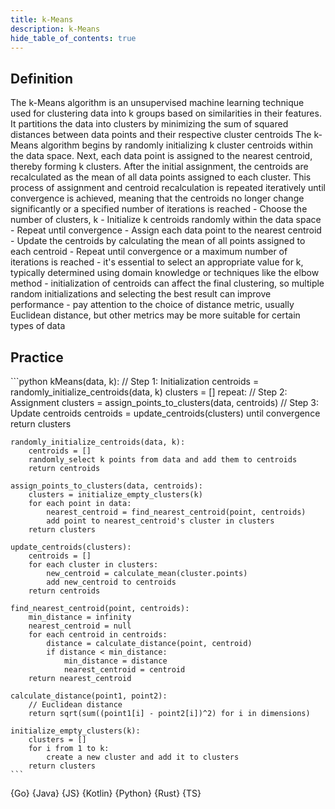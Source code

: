 ```yaml
---
title: k-Means
description: k-Means
hide_table_of_contents: true
---
```





## Definition

<Tabs queryString="primary">
  <TabItem value="definition" label="Definition">
    The k-Means algorithm is an unsupervised machine learning technique used for clustering data into k groups based on similarities in their features. It partitions the data into clusters by minimizing the sum of squared distances between data points and their respective cluster centroids
  </TabItem>
  <TabItem value="how" label="Explanation">
    The k-Means algorithm begins by randomly initializing k cluster centroids within the data space. Next, each data point is assigned to the nearest centroid, thereby forming k clusters. After the initial assignment, the centroids are recalculated as the mean of all data points assigned to each cluster. This process of assignment and centroid recalculation is repeated iteratively until convergence is achieved, meaning that the centroids no longer change significantly or a specified number of iterations is reached
  </TabItem>
  <TabItem value="guidance" label="Guidance">
    - Choose the number of clusters, k
    - Initialize k centroids randomly within the data space
    - Repeat until convergence
      - Assign each data point to the nearest centroid
      - Update the centroids by calculating the mean of all points assigned to each centroid
    - Repeat until convergence or a maximum number of iterations is reached
  </TabItem>
  <TabItem value="tips" label="Tips">
    - it's essential to select an appropriate value for k, typically determined using domain knowledge or techniques like the elbow method
    - initialization of centroids can affect the final clustering, so multiple random initializations and selecting the best result can improve performance
    - pay attention to the choice of distance metric, usually Euclidean distance, but other metrics may be more suitable for certain types of data
  </TabItem>
</Tabs>

## Practice

<Tabs queryString="primary">
  <TabItem value="practice" label="Practice">
    ```python
    kMeans(data, k):
        // Step 1: Initialization
        centroids = randomly_initialize_centroids(data, k)
        clusters = []
        repeat:
            // Step 2: Assignment
            clusters = assign_points_to_clusters(data, centroids)
            // Step 3: Update centroids
            centroids = update_centroids(clusters)
        until convergence
        return clusters

    randomly_initialize_centroids(data, k):
        centroids = []
        randomly_select k points from data and add them to centroids
        return centroids

    assign_points_to_clusters(data, centroids):
        clusters = initialize_empty_clusters(k)
        for each point in data:
            nearest_centroid = find_nearest_centroid(point, centroids)
            add point to nearest_centroid's cluster in clusters
        return clusters

    update_centroids(clusters):
        centroids = []
        for each cluster in clusters:
            new_centroid = calculate_mean(cluster.points)
            add new_centroid to centroids
        return centroids

    find_nearest_centroid(point, centroids):
        min_distance = infinity
        nearest_centroid = null
        for each centroid in centroids:
            distance = calculate_distance(point, centroid)
            if distance < min_distance:
                min_distance = distance
                nearest_centroid = centroid
        return nearest_centroid

    calculate_distance(point1, point2):
        // Euclidean distance
        return sqrt(sum((point1[i] - point2[i])^2) for i in dimensions)

    initialize_empty_clusters(k):
        clusters = []
        for i from 1 to k:
            create a new cluster and add it to clusters
        return clusters
    ```
  </TabItem>
  <TabItem value="solution" label="Solution">
    <Tabs queryString="code">
      <TabItem
        value="go"
        label=""
        attributes={{ title: "Go Lang", className: "code_lang go m" }}
      >
        <CodeBlock language="go">{Go}</CodeBlock>
      </TabItem>
      <TabItem
        value="java"
        label=""
        attributes={{ title: "Java", className: "code_lang java m" }}
      >
        <CodeBlock language="java">{Java}</CodeBlock>
      </TabItem>
      <TabItem
        value="js"
        label=""
        attributes={{ title: "JavaScript", className: "code_lang js m" }}
      >
        <CodeBlock language="js">{JS}</CodeBlock>
      </TabItem>
      <TabItem
        value="kotlin"
        label=""
        attributes={{ title: "Kotlin", className: "code_lang kotlin m" }}
      >
        <CodeBlock language="kotlin">{Kotlin}</CodeBlock>
      </TabItem>
      <TabItem
        value="python"
        label=""
        attributes={{ title: "Python", className: "code_lang python m" }}
      >
        <CodeBlock language="python">{Python}</CodeBlock>
      </TabItem>
      <TabItem
        value="rust"
        label=""
        attributes={{ title: "Rust", className: "code_lang rust m" }}
      >
        <CodeBlock language="rust">{Rust}</CodeBlock>
      </TabItem>
      <TabItem
        value="ts"
        label=""
        attributes={{ title: "TypeScript", className: "code_lang ts m" }}
      >
        <CodeBlock language="ts">{TS}</CodeBlock>
      </TabItem>
    </Tabs>
  </TabItem>
</Tabs>
